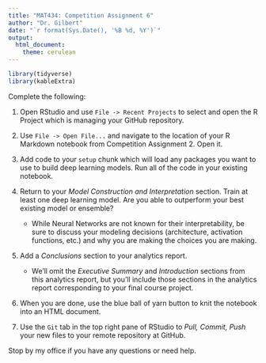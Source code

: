 ```yaml
---
title: "MAT434: Competition Assignment 6"
author: "Dr. Gilbert"
date: "`r format(Sys.Date(), '%B %d, %Y')`"
output:
  html_document:
    theme: cerulean
---
```


```r
library(tidyverse)
library(kableExtra)
```

Complete the following:

1. Open RStudio and use `File -> Recent Projects` to select and open the R Project which is managing your GitHub repository.

2. Use `File -> Open File...` and navigate to the location of your R Markdown notebook from Competition Assignment 2. Open it.

3. Add code to your `setup` chunk which will load any packages you want to use to build deep learning models. Run all of the code in your existing notebook. 

4. Return to your *Model Construction and Interpretation* section. Train at least one deep learning model. Are you able to outperform your best existing model or ensemble?

    + While Neural Networks are not known for their interpretability, be sure to discuss your modeling decisions (architecture, activation functions, etc.) and why you are making the choices you are making.

5. Add a *Conclusions* section to your analytics report.

    + We'll omit the *Executive Summary* and *Introduction* sections from this analytics report, but you'll include those sections in the analytics report corresponding to your final course project.

6. When you are done, use the blue ball of yarn button to knit the notebook into an HTML document. 

7. Use the `Git` tab in the top right pane of RStudio to *Pull, Commit, Push* your new files to your remote repository at GitHub.

Stop by my office if you have any questions or need help.